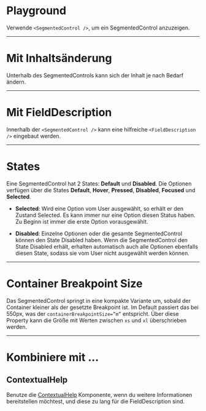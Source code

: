 # Playground

Verwende `<SegmentedControl />`, um ein SegmentedControl anzuzeigen.

<LiveCodeEditor example="playground" />

---

# Mit Inhaltsänderung

Unterhalb des SegmentedControls kann sich der Inhalt je nach Bedarf ändern.

<LiveCodeEditor example="changeContent" editorCollapsed />

---

# Mit FieldDescription

Innerhalb der `<SegmentedControl />` kann eine hilfreiche `<FieldDescription />`
eingebaut werden.

<LiveCodeEditor example="fieldDescription" editorCollapsed />

---

# States

Eine SegmentedControl hat 2 States: **Default** und **Disabled**. Die Optionen
verfügen über die States **Default**, **Hover**, **Pressed**, **Disabled**,
**Focused** und **Selected**.

<LiveCodeEditor example="states" editorCollapsed />

- **Selected**: Wird eine Option vom User ausgewählt, so erhält er den Zustand
  Selected. Es kann immer nur eine Option diesen Status haben. Zu Beginn ist
  immer die erste Option vorausgewählt.

- **Disabled**: Einzelne Optionen oder die gesamte SegmentedControl können den
  State Disabled haben. Wenn die SegmentedControl den State Disabled erhält,
  erhalten automatisch auch alle Optionen ebenfalls diesen State, sodass sie vom
  User nicht ausgewählt werden können.

---

# Container Breakpoint Size

Das SegmentedControl springt in eine kompakte Variante um, sobald der Container
kleiner als der gesetzte Breakpoint ist. Im Default passiert das bei 550px, was
der `containerBreakpointSize=”m”` entspricht. Über diese Property kann die Größe
mit Werten zwischen `xs` und `xl` überschrieben werden.

<LiveCodeEditor example="compact" editorCollapsed />

---

# Kombiniere mit ...

## ContextualHelp

Benutze die [ContextualHelp](/03-components/overlays/contextual-help)
Komponente, wenn du weitere Informationen bereitstellen möchtest, und diese zu
lang für die FieldDescription sind.

<LiveCodeEditor example="contextualHelp" editorCollapsed />
